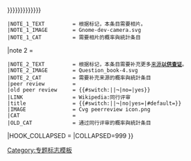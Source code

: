 {{WPBannerMeta
|PROJECT              = 概率與統計
 |BANNER_NAME         = Template:WikiProject Statistics
 |substcheck=<includeonly>{{subst:</includeonly><includeonly>substcheck}}</includeonly>
 |small={{{small|}}}
 |category={{{category|¬}}}
 |listas={{{listas|}}}
|PORTAL               = 概率与统计
|PORTAL_IMG           = Nuvola apps kchart.svg
|IMAGE_LEFT           = Fisher iris versicolor sepalwidth.svg
|importance={{{importance|}}}
|QUALITY_SCALE        = extended
 |class={{{class|}}}
|HOOK_ASSESS = {{WPBannerMeta/hooks/qualimpintersect
 |class={{{class|}}}
 |importance={{{importance|}}}
 |category={{{category|¬}}}
 |ASSESSMENT_CAT      = 概率與統計条目
 |QUALITY_SCALE       = extended
 |IMPORTANCE_SCALE    = standard
 |BANNER_NAME         = Template:WikiProject Statistics
 |FORMAT              = CIT
}}
|attention={{{attention|}}}
|infobox={{{needs-infobox|}}}
|INFOBOX_CAT=需要信息框的概率與統計条目
|note 1={{{needs-photo|{{{needs-image|{{{photo|{{{image|{{{need-photo|{{{need-image|}}}}}}}}}}}}}}}}}}
 |NOTE_1_TEXT         = 根据标记，本条目需要相片。
 |NOTE_1_IMAGE        = Gnome-dev-camera.svg
 |NOTE_1_CAT          = 需要相片的概率與統計条目
|note 2               = {{{ref|}}}
 |NOTE_2_TEXT         = 根据标记，本条目需要补充更多[[WP:列明来源|来源]]'''[[WP:可供查证|以供查证]]'''。
 |NOTE_2_IMAGE        = Question_book-4.svg
 |NOTE_2_CAT          = 需要补充来源的概率與統計条目
 |peer review         = {{{peer|}}}
 |old peer review     = {{#switch:{{lc:{{{old-peer|¬}}}}}||¬|no=|yes}}
 |LINK                = Wikipedia:同行评审
 |title               = {{#switch:{{lc:{{{old-peer|¬}}}}}||¬|no|yes={{SUBJECTPAGENAME}}|#default={{{old-peer|}}}}}
 |IMAGE               = Cvg peerreview icon.png
 |CAT                 = 
 |OLD_CAT             = 通过同行评审的概率與統計条目
|HOOK_COLLAPSED       = {{WPBannerMeta/hooks/notecounter
 |category            = {{{category|¬}}}
 |BANNER_NAME         = Template:WikiProject Statistics
 |note 1              = {{{peer|}}}
 |note 2              = {{{old-peer|}}}
}}
|COLLAPSED=999
}}<noinclude>{{documentation}}[[Category:专题标志模板]]</noinclude>
